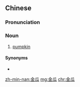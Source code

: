 ==Chinese==
{{zh-forms}}

===Pronunciation===
{{zh-pron
|m=jīnguā
|c=gam1 gwaa1
|h=pfs=s:kîm-kôa;gd=gim1 gua1
|md=gĭng-guă
|mn=xm,qz,tw:kim-koe/zz:kim-koa
|cat=n
}}

===Noun===
{{zh-noun}}

# {{lb|zh|chiefly|Cantonese|Hakka|Min|Wenzhou Wu}} [[pumpkin]]

====Synonyms====
* {{zh-l|南瓜}}

[[zh-min-nan:金瓜]]
[[mg:金瓜]]
[[chr:金瓜]]